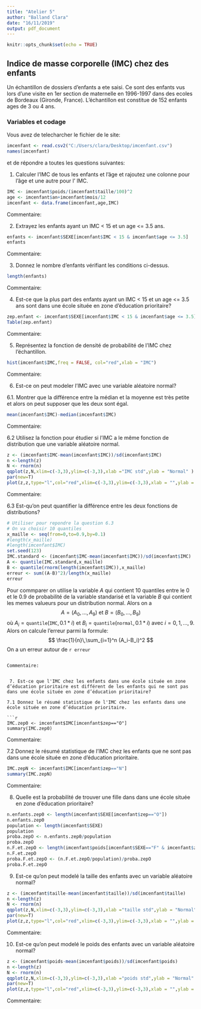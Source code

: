 ---
title: "Atelier 5"
author: "Balland Clara"
date: "16/11/2019"
output: pdf_document
---

```{r setup, include=FALSE}
knitr::opts_chunk$set(echo = TRUE)
```

## Indice de masse corporelle (IMC) chez des enfants

Un échantillon de dossiers d'enfants a ete saisi. Ce sont des enfants vus lors
d'une visite en 1er section de maternelle en 1996-1997 dans des ecoles de 
Bordeaux (Gironde, France). L’échantillon est constitue de 152 enfants ages de 3
ou 4 ans. 

### Variables et codage

\begin{tabular}{|l|c|c|}
\hline
Description & Unite ou Codage & Variable \\
\hline
Sexe & \texttt{F} pour fille ; \texttt{G} pour garcon & \texttt{SEXE} \\
\hline
Ecole située en zone d'education prioritaire & \texttt{O} pour oui; \texttt{N} pour non & \texttt{zep} \\
\hline
Poids & \texttt{Kg} (arrondi à 100g près) & \texttt{poids} \\
\hline
Âge à la date de la visite & Années & \texttt{an} \\
\hline
Âge à la date de la visite & Mois & \texttt{mois} \\
\hline
Taille & Cm  (arrondi à 0.5cm près) & \texttt{taille} \\
\hline
\end{tabular}

Vous avez de telecharcher le fichier \texttt{imcenfant.csv} de le site:

\url{https://github.com/afalco/Atelier5/}



```{r}
imcenfant <- read.csv2("C:/Users/clara/Desktop/imcenfant.csv")
names(imcenfant)
```

et de répondre a toutes les questions suivantes:


 1. Calculer l'IMC de tous les enfants et l'âge et rajoutez une colonne pour l'âge et une autre pour l' IMC.
 
```{r}
IMC <- imcenfant$poids/(imcenfant$taille/100)^2
age <- imcenfant$an+imcenfant$mois/12
imcenfant <- data.frame(imcenfant,age,IMC)
```

Commentaire:

 2. Extrayez les enfants ayant un IMC < 15 et un age <= 3.5 ans.
 
```{r}
enfants <- imcenfant$SEXE[imcenfant$IMC < 15 & imcenfant$age <= 3.5]
enfants
```

Commentaire:

 3. Donnez le nombre d'enfants vérifiant les conditions ci-dessus.
 
```{r}
length(enfants)
```
 
Commentaire:

 4. Est-ce que la plus part des enfants ayant un IMC < 15 et un age <= 3.5 ans sont dans une école située en zone d’éducation prioritaire?
 
```{r}
zep.enfant <- imcenfant$SEXE[imcenfant$IMC < 15 & imcenfant$age <= 3.5]
Table(zep.enfant) 
```
 
 Commentaire:

 5. Représentez la fonction de densité de probabilité de l'IMC chez l'échantillon.
 
```{r}
hist(imcenfant$IMC,freq = FALSE, col="red",xlab = "IMC")
```
 
 Commentaire:


  6. Est-ce on peut modeler l'IMC avec une variable aléatoire normal?

6.1. Montrer que la différence entre la médian et la moyenne est très petite et alors on peut supposer que les deux sont égal.  
    
```{r}
mean(imcenfant$IMC)-median(imcenfant$IMC)
```
 
Commentaire:


6.2 Utilisez la fonction \texttt{qqplot()} pour étudier si l'IMC a le même fonction de distribution que une variable aléatoire normal. 
  
```{r}
z <- (imcenfant$IMC-mean(imcenfant$IMC))/sd(imcenfant$IMC)
n <-length(z)
N <- rnorm(n)
qqplot(z,N,xlim=c(-3,3),ylim=c(-3,3),xlab ="IMC std",ylab = "Normal" )
par(new=T)
plot(z,z,type="l",col="red",xlim=c(-3,3),ylim=c(-3,3),xlab = "",ylab = "")
```
  
Commentaire:
  
6.3 Est-qu'on peut quantifier la différence entre les deux fonctions de distributions?
  
```{r}
# Utiliser pour repondre la question 6.3
# On va choisir 10 quantiles
x_maille <- seq(from=0,to=0.9,by=0.1)
#length(x_maille)
#length(imcenfant$IMC)
set.seed(123)
IMC.standard <- (imcenfant$IMC-mean(imcenfant$IMC))/sd(imcenfant$IMC)
A <- quantile(IMC.standard,x_maille)
B <- quantile(rnorm(length(imcenfant$IMC)),x_maille)
erreur <- sum((A-B)^2)/length(x_maille)
erreur
```
  
  Pour commparer on utilise la variable $A$ qui contient $10$ quantiles entre le $0$ et le $0.9$ de probabilité de la variable \texttt{IMC} standarisé et la variable $B$ qui contient les memes valueurs pour un distribution normal. Alors on a
$$
A = (A_0,\ldots,A_9) \text{ et } B = (B_0,\ldots,B_9)
$$
où $A_i= \texttt{quantile}(\texttt{IMC},0.1*i)$ et $B_i= \texttt{quantile}(\texttt{normal},0.1*i)$ avec $i=0,1,\ldots,9.$
Alors on calcule l'erreur parmi la formule:
$$
\frac{1}{n}\,\sum_{i=1}^n (A_i-B_i)^2
$$
On a un erreur autour de `r erreur` 
```

Commentaire:

 
 7. Est-ce que l'IMC chez les enfants dans une école située en zone d’éducation prioritaire est différent de les enfants qui ne sont pas dans une école située en zone d’éducation prioritaire?
 
7.1 Donnez le résumé statistique de l'IMC chez les enfants dans une école située en zone d’éducation prioritaire.

```{r}
IMC.zep0 <- imcenfant$IMC[imcenfant$zep=="O"]
summary(IMC.zep0)
```

Commentaire:
 
7.2 Donnez le résumé statistique de l'IMC chez les enfants que ne sont pas dans une école située en zone d’éducation prioritaire. 

```{r}
IMC.zepN <- imcenfant$IMC[imcenfant$zep=="N"]
summary(IMC.zepN)
```
 
 Commentaire:


  8. Quelle est la probabilité de trouver une fille dans dans une école située en zone d’éducation prioritaire?
  
```{r}
n.enfants.zep0 <- length(imcenfant$SEXE[imcenfant$zep=="O"])
n.enfants.zep0
population <- length(imcenfant$SEXE)
population
proba.zepO <- n.enfants.zep0/population
proba.zepO
n.F.et.zepO <- length(imcenfant$poids[imcenfant$SEXE=="F" & imcenfant$zep=="O"])
n.F.et.zepO
proba.F.et.zepO <- (n.F.et.zepO/population)/proba.zepO
proba.F.et.zepO
```

  9. Est-ce qu'on peut modelé la taille des enfants avec un variable aléatoire normal?
  
```{r}
z <- (imcenfant$taille-mean(imcenfant$taille))/sd(imcenfant$taille)
n <-length(z)
N <- rnorm(n)
qqplot(z,N,xlim=c(-3,3),ylim=c(-3,3),xlab ="taille std",ylab = "Normal" )
par(new=T)
plot(z,z,type="l",col="red",xlim=c(-3,3),ylim=c(-3,3),xlab = "",ylab = "")
```

  Commentaire:
  
  10. Est-ce qu'on peut modelé le poids des enfants avec un variable aléatoire normal?

```{r}
z <- (imcenfant$poids-mean(imcenfant$poids))/sd(imcenfant$poids)
n <-length(z)
N <- rnorm(n)
qqplot(z,N,xlim=c(-3,3),ylim=c(-3,3),xlab ="poids std",ylab = "Normal" )
par(new=T)
plot(z,z,type="l",col="red",xlim=c(-3,3),ylim=c(-3,3),xlab = "",ylab = "")
```

  Commentaire: